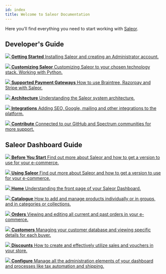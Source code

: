 ```yaml
---
id: index
title: Welcome to Saleor Documentation
---
```



Here you’ll find everything you need to start working with [Saleor](https://saleor.io).


## Developer's Guide

<CardGrid home>

[![](/assets/icons/getting-started.svg) **Getting Started** Installing Saleor and creating an Administrator account.](getting-started/intro)

[![](/assets/icons/customizing.svg) **Customizing Saleor** Customizing Saleor to your chosen technology stack. Working with Python.](customization/intro)

[![](/assets/icons/payment-gateways.svg) **Supported Payment Gateways** How to use Braintree, Razorpay and Stripe with Saleor.](payment-gateways/intro)

[![](/assets/icons/architecture.svg) **Architecture** Understanding the Saleor system architecture.](architecture/intro)

[![](/assets/icons/integrations.svg) **Integrations** Adding SEO, Google, mailing and other integrations to the platform.](integrations/intro)

[![](/assets/icons/contribute.svg) **Contribute** Connected to our GitHub and Spectrum communities for more support.](contributing/intro)

</CardGrid>

## Saleor Dashboard Guide

<CardGrid home>

[![](/assets/icons/before-start.svg) **Before You Start** Find out more about Saleor and how to get a version to use for your e-commerce.](dashboard/before-you-start)

[![](/assets/icons/using-saleor.svg) **Using Saleor** Find out more about Saleor and how to get a version to use for your e-commerce.](dashboard/using-saleor)

[![](/assets/icons/storefront.svg) **Home** Understanding the front page of your Saleor Dashboard.](dashboard/home)

[![](/assets/icons/catalogue.svg) **Catalogue** How to add and manage products individually or in groups, and in categories or collections.](dashboard/catalog/intro)

[![](/assets/icons/orders.svg) **Orders** Viewing and editing all current and past orders in your e-commerce.](dashboard/orders)

[![](/assets/icons/customers.svg) **Customers** Managing your customer database and viewing specific details for each buyer.](dashboard/customers)

[![](/assets/icons/discounts.svg) **Discounts** How to create and effectively utilize sales and vouchers in your store.](dashboard/discounts/sales)

[![](/assets/icons/configure.svg) **Configure** Manage all the administration elements of your dashboard and processes like tax automation and shipping.](dashboard/configuration/intro)

</CardGrid>
